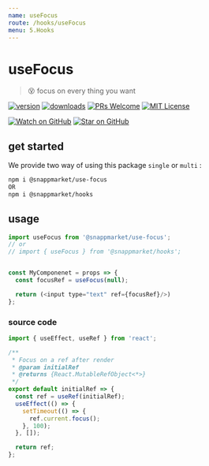 ```yaml
---
name: useFocus
route: /hooks/useFocus
menu: 5.Hooks
---
```


# useFocus
> 😵 focus on every thing you want

[![version](https://img.shields.io/npm/v/@snappmarket/use-focus.svg?style=flat-square)](https://www.npmjs.com/package/@snappmarket/use-focus)
[![downloads](https://img.shields.io/npm/dm/@snappmarket/use-focus.svg?style=flat-square)](http://www.npmtrends.com/@snappmarket/use-focus)
[![PRs Welcome](https://img.shields.io/badge/PRs-welcome-brightgreen.svg?style=flat-square)](http://makeapullrequest.com)
[![MIT License](https://img.shields.io/npm/l/@snappmarket/use-focus.svg?style=flat-square)](https://github.com/snappmarket/frontend-toolbox/tree/master/packages/useDidUpdateEffect/blob/master/LICENSE.md)

[![Watch on GitHub](https://img.shields.io/github/watchers/snappmarket/frontend-toolbox.svg?style=social)](https://github.com/snappmarket/frontend-toolbox/watchers)
[![Star on GitHub](https://img.shields.io/github/stars/snappmarket/frontend-toolbox.svg?style=social)](https://github.com/snappmarket/frontend-toolbox/stargazers)

## get started
We provide two way of using this package `single` or `multi` :
```bash
npm i @snappmarket/use-focus
OR
npm i @snappmarket/hooks
```

## usage
```javascript
import useFocus from '@snappmarket/use-focus';
// or
// import { useFocus } from '@snappmarket/hooks';


const MyComponenet = props => {
  const focusRef = useFocus(null);

  return (<input type="text" ref={focusRef}/>)
};
```

### source code
```javascript
import { useEffect, useRef } from 'react';

/**
 * Focus on a ref after render
 * @param initialRef
 * @returns {React.MutableRefObject<*>}
 */
export default initialRef => {
  const ref = useRef(initialRef);
  useEffect(() => {
    setTimeout(() => {
      ref.current.focus();
    }, 100);
  }, []);

  return ref;
};
```
